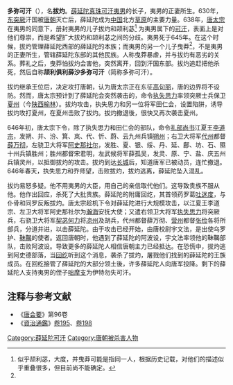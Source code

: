 '''多弥可汗'''（{{bd||？|646年||catIdx=D}}），名'''拔灼'''。[[薛延陀|薛延陀]][[真珠可汗|真珠可汗夷男]]的长子，夷男的正妻所生。630年，[[東突厥|东突厥]]汗国被[[唐朝|唐朝]]灭亡后，薛延陀成为[[中国|中国]]北方[[草原|草原]]的主要力量。638年，[[唐太宗|唐太宗]]在夷男的同意下，册封夷男的儿子拔灼和颉利苾<ref name=JialibiDaduYemang>似乎颉利苾，大度，并曳莽可能是指同一人，根据历史记载，对他们的描述似乎重叠很多，但目前尚不能确定。</ref> 为夷男属下的[[可汗|可汗]]，表面上是对他们尊崇，而是希望扩大拔灼和颉利苾之间的分歧。夷男死于645年。在这个时候，拔灼管理薛延陀西部的薛延陀的本族；而夷男的另一个儿子曳莽<ref name=JialibiDaduYemang/>，不是夷男的正妻所生，管辖薛延陀东部的其他民族。人称曳莽暴虐，并与拔灼有恶劣的关系。葬礼之后，曳莽怕拔灼会害他，突然离开，回到汗国东部。拔灼追赶把他杀死，然后自称'''颉利俱利薛沙多弥可汗'''（简称多弥可汗）。

拔灼继承王位后，决定攻打唐朝，认为唐太宗正在东征[[高句丽|高句丽]]，唐的边界将不设防。然而，唐太宗预计到了薛延陀会突然袭击的，命令[[执失思力|执失思力]]率领突厥士兵保卫[[夏州|夏州]]（今[[陕西省|陕西]][[榆林市|榆林]]）。拔灼攻击，执失思力和另一位将军田仁会，设置陷阱，诱导拔灼攻打夏州，在夏州击败了拔灼。拔灼撤退後，很快又再次袭击夏州。

646年初，唐太宗下令，除了执失思力和田仁会的部队，命令[[礼部尚书|礼部尚书]]江夏王[[李道宗|李道宗]]，发朔、并、汾、箕、岚、代、忻、蔚、云九州兵镇[[朔州|朔州]]；右卫大将军[[代县|代州]]都督[[薛万彻|薛万彻]]，左骁卫大将军[[阿史那社尔|阿史那社尔]]，发胜、夏、银、绥、丹、延、鄜、坊、石、隰十州兵镇胜州；胜州都督宋君明，左武候将军薛孤吴，发灵、原、宁、盐、庆五州兵镇灵州，以抵御拔灼的攻击。拔灼到达[[长城|长城]]后，知道唐军已被动员，连忙撤退。646年春天，执失思力和乔师望，击败拔灼，拔灼逃离，薛延陀坠入混乱。

拔灼易怒多疑。他不用夷男的大臣，用自己的亲信取代他们。这导致贵族不服从他。他作出回应，杀死了大批贵族。薛延陀的附庸回纥，其首领药罗葛[[吐迷度|吐迷度]]，与仆骨和同罗反叛拔灼。唐太宗趁机下令对薛延陀进行大规模攻击，以江夏王李道宗、左卫大将军阿史那社尔为[[瀚海|瀚海]]安抚大使；又遣右领卫大将军[[执失思力|执失思力]]将突厥兵，右骁卫大将军[[契苾何力|契苾何力]]将[[凉州|凉州]]及胡兵，代州都督薛万彻、[[营州|营州]]都督[[张俭_(唐朝)|张俭]]各将所部兵，分道并进，以击薛延陀。由于攻击已经开始，由唐校尉宇文法，是出使乌罗护、[[靺鞨|靺鞨]]的使者。返回唐朝时，他遇到了薛延陀的阿波设，宇文法率领他的靺鞨部队，击败阿波设。导致更多的薛延陀人相信唐朝主力已经抵达。在恐慌中，拔灼逃到阿史德部落，当[[回鹘|回纥]]听到这个消息，袭杀了拔灼，屠戮他们找到的薛延陀的王族成员。在回纥接管了薛延陀的大部分领土後，许多薛延陀人向唐军投降。剩下的薛延陀人支持夷男的侄子[[咄摩支|咄摩支]]为伊特勿失可汗。

==注释与参考文献==
<div class="references-small">
<references></references>
</div>
*《[[唐会要|唐会要]]》第96卷
*《[[資治通鑒|資治通鑑]]》[[s:資治通鑑/卷195|卷195]]、[[s:資治通鑑/卷198|卷198]]

{{start box}}
{{s-before|[[真珠可汗|真珠可汗]]}}
{{s-title|[[薛延陀|薛延陀]][[可汗|可汗]]|645年—646年}}
{{s-after|[[伊特勿失可汗|伊特勿失可汗]]}}
{{end box}}

[[Category:薛延陀可汗|Category:薛延陀可汗]]
[[Category:唐朝被杀害人物|Category:唐朝被杀害人物]]